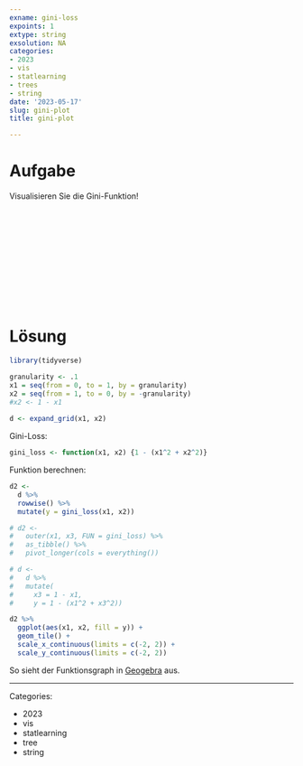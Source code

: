 ```yaml
---
exname: gini-loss
expoints: 1
extype: string
exsolution: NA
categories:
- 2023
- vis
- statlearning
- trees
- string
date: '2023-05-17'
slug: gini-plot
title: gini-plot

---
```






# Aufgabe


Visualisieren Sie die Gini-Funktion!



</br>
</br>
</br>
</br>
</br>
</br>
</br>
</br>
</br>
</br>

# Lösung

```r
library(tidyverse)
```


```r
granularity <- .1
x1 = seq(from = 0, to = 1, by = granularity)
x2 = seq(from = 1, to = 0, by = -granularity)
#x2 <- 1 - x1
  
d <- expand_grid(x1, x2)
```


Gini-Loss:

```r
gini_loss <- function(x1, x2) {1 - (x1^2 + x2^2)}
```


Funktion berechnen:


```r
d2 <-
  d %>% 
  rowwise() %>% 
  mutate(y = gini_loss(x1, x2))
```


```r
# d2 <-
#   outer(x1, x3, FUN = gini_loss) %>% 
#   as_tibble() %>% 
#   pivot_longer(cols = everything())
```


```r
# d <-
#   d %>% 
#   mutate(
#     x3 = 1 - x1,
#     y = 1 - (x1^2 + x3^2))
```


```r
d2 %>% 
  ggplot(aes(x1, x2, fill = y)) +
  geom_tile() +
  scale_x_continuous(limits = c(-2, 2)) +
  scale_y_continuous(limits = c(-2, 2))
```



So sieht der Funktionsgraph in [Geogebra](https://www.geogebra.org/3d/cvvp922e) aus.







---

Categories: 

- 2023
- vis
- statlearning
- tree
- string

